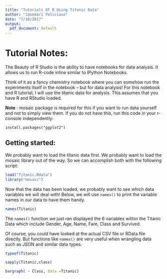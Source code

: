 ```yaml
---
title: "Tutorials Of R Using Titanic Data"
author: "Josemari Feliciano"
date: "7/10/2017"
output:
  pdf_document: default
---
```



# Tutorial Notes:  

The Beauty of R Studio is the ability to have notebooks for data analysis.  It allows us to run R-code inline similar to IPython Notebooks.  

Think of it as a fancy chemistry notebook where you can somehow run the experiments itself in the notebook -- but for data analysis!  For this notebook and R tutorial, I will use the titanic data for analysis.  This assumes that you have R and RStudio loaded.  


__Note__ :  mosaic package is required for this if you want to run data yourself and not to simply view them.   If you do not have this, run this code in your r-console independently:

```
install.packages("ggplot2")
``` 



  
  
## Getting started:  

We probably want to load the titanic data first. We probably want to load the mosaic library out of the way.  So we can accomplish both with the following script:

```r
load("Titanic.Rdata")
library("mosaic")
```
  

Now that the data has been loaded, we probably want to see which data variables we will deal with!  Below, we will use `names()` to print the variable names in our data to have them handy.  

```r
names(Titanic)
```

The `names()` function we just ran displayed the 6 variables within the Titanic Data which include Gender, Age, Name, Fare, Class and Survived.   
  
Of course, you could have looked at the actual CSV file or RData file directly. But functions like `names()` are very useful when wrangling data such as JSON and similar data types.  
  


```r
typeof(Titanic)
```




  
```r
sapply(Titanic,class)
```

```r
bargraph( ~ Class, data =Titanic)
```

